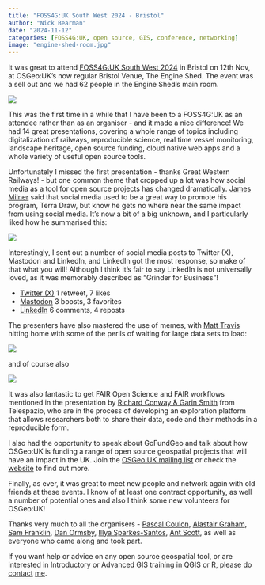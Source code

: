 ```yaml
---
title: "FOSS4G:UK South West 2024 - Bristol"
author: "Nick Bearman"
date: "2024-11-12"
categories: [FOSS4G:UK, open source, GIS, conference, networking]
image: "engine-shed-room.jpg"
---
```



It was great to attend [FOSS4G:UK South West 2024](https://uk.osgeo.org/foss4guk2024/bristol.html) in Bristol on 12th Nov, at OSGeo:UK's now regular Bristol Venue, The Engine Shed. The event was a sell out and we had 62 people in the Engine Shed's main room.

![](engine-shed-room.jpg)

This was the first time in a while that I have been to a FOSS4G:UK as an attendee rather than as an organiser - and it made a nice difference! We had 14 great presentations, covering a whole range of topics including digitalization of railways, reproducible science, real time vessel monitoring, landscape heritage, open source funding, cloud native web apps and a whole variety of useful open source tools. 

Unfortunately I missed the first presentation - thanks Great Western Railways! - but one common theme that cropped up a lot was how social media as a tool for open source projects has changed dramatically. [James Milner](https://uk.osgeo.org/foss4guk2024/bristol.html) said that social media used to be a great way to promote his program, Terra Draw, but know he gets no where near the same impact from using social media. It's now a bit of a big unknown, and I particularly liked how he summarised this:

![](spiderman-meme.png)

Interestingly, I sent out a number of social media posts to Twitter (X), Mastodon and LinkedIn, and LinkedIn got the most response, so make of that what you will! Although I think it's fair to say LinkedIn is not universally loved, as it was memorably described as "Grinder for Business"!

- [Twitter (X)](https://x.com/NickBearmanUK/status/1856285815321612304) 1 retweet, 7 likes
- [Mastodon](https://fosstodon.org/deck/@osgeouk/113469557732201903) 3 boosts, 3 favorites
- [LinkedIn](https://www.linkedin.com/feed/update/urn:li:activity:7262052154012581891/) 6 comments, 4 reposts

The presenters have also mastered the use of memes, with [Matt Travis](https://uk.osgeo.org/foss4guk2024/bristol.html) hitting home with some of the perils of waiting for large data sets to load:

![](waiting.gif)

and of course also 

![](waiting-2.gif)

It was also fantastic to get FAIR Open Science and FAIR workflows mentioned in the presentation by [Richard Conway & Garin Smith](https://uk.osgeo.org/foss4guk2024/bristol.html) from Telespazio, who are in the process of developing an exploration platform that allows researchers both to share their data, code and their methods in a reproducible form. 

I also had the opportunity to speak about GoFundGeo and talk about how OSGeo:UK is funding a range of open source geospatial projects that will have an impact in the UK. Join the [OSGeo:UK mailing list](https://lists.osgeo.org/mailman/listinfo/uk) or check the [website](https://uk.osgeo.org/gofundgeo.html) to find out more. 

Finally, as ever, it was great to meet new people and network again with old friends at these events. I know of at least one contract opportunity, as well a number of potential ones and also I think some new volunteers for OSGeo:UK!

Thanks very much to all the organisers - [Pascal Coulon](https://uk.linkedin.com/in/pascalcoulon), [Alastair Graham](https://social.vivaldi.net/@ajggeoger), [Sam Franklin](https://mapstodon.space/@samfranklin), [Dan Ormsby](https://linkedin.com/in/danielormsby/), [Illya Sparkes-Santos](https://www.linkedin.com/in/illyasantos/), [Ant Scott](https://mastodon.social/@antscott), as well as everyone who came along and took part. 

If you want help or advice on any open source geospatial tool, or are interested in Introductory or Advanced GIS training in QGIS or R, please do [contact](https://nickbearman.github.io/) [me](https://docs.google.com/forms/d/e/1FAIpQLSckfjf0U43ysotj4sS68bZ85DHijqTSy3vJcdBa5oC275TwUg/viewform). 
